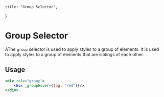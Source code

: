     title: "Group Selector",
}

# Group Selector

AThe `group` selector is used to apply styles to a group of elements. It is used to apply styles to a group of elements that are siblings of each other.

## Usage

```jsx
<div role="group">
    <Box _groupHover={{bg: "red"}}/>
</div>
```
